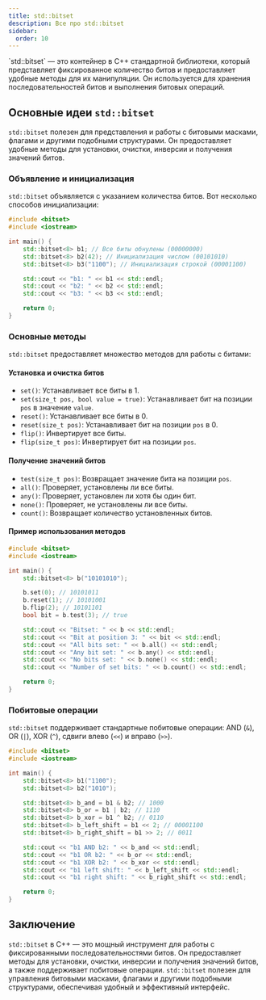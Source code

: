 ```yaml
---
title: std::bitset
description: Все про std::bitset
sidebar:
  order: 10
---
```



<Aside>
`std::bitset` — это контейнер в C++ стандартной библиотеки, который представляет фиксированное количество битов и предоставляет удобные методы для их манипуляции. Он используется для хранения последовательностей битов и выполнения битовых операций.
</Aside>

## Основные идеи `std::bitset`

`std::bitset` полезен для представления и работы с битовыми масками, флагами и другими подобными структурами. Он предоставляет удобные методы для установки, очистки, инверсии и получения значений битов.

### Объявление и инициализация

`std::bitset` объявляется с указанием количества битов. Вот несколько способов инициализации:

```cpp
#include <bitset>
#include <iostream>

int main() {
    std::bitset<8> b1; // Все биты обнулены (00000000)
    std::bitset<8> b2(42); // Инициализация числом (00101010)
    std::bitset<8> b3("1100"); // Инициализация строкой (00001100)

    std::cout << "b1: " << b1 << std::endl;
    std::cout << "b2: " << b2 << std::endl;
    std::cout << "b3: " << b3 << std::endl;

    return 0;
}
```

### Основные методы

`std::bitset` предоставляет множество методов для работы с битами:

#### Установка и очистка битов

- `set()`: Устанавливает все биты в 1.
- `set(size_t pos, bool value = true)`: Устанавливает бит на позиции `pos` в значение `value`.
- `reset()`: Устанавливает все биты в 0.
- `reset(size_t pos)`: Устанавливает бит на позиции `pos` в 0.
- `flip()`: Инвертирует все биты.
- `flip(size_t pos)`: Инвертирует бит на позиции `pos`.

#### Получение значений битов

- `test(size_t pos)`: Возвращает значение бита на позиции `pos`.
- `all()`: Проверяет, установлены ли все биты.
- `any()`: Проверяет, установлен ли хотя бы один бит.
- `none()`: Проверяет, не установлены ли все биты.
- `count()`: Возвращает количество установленных битов.

#### Пример использования методов

```cpp
#include <bitset>
#include <iostream>

int main() {
    std::bitset<8> b("10101010");

    b.set(0); // 10101011
    b.reset(1); // 10101001
    b.flip(2); // 10101101
    bool bit = b.test(3); // true

    std::cout << "Bitset: " << b << std::endl;
    std::cout << "Bit at position 3: " << bit << std::endl;
    std::cout << "All bits set: " << b.all() << std::endl;
    std::cout << "Any bit set: " << b.any() << std::endl;
    std::cout << "No bits set: " << b.none() << std::endl;
    std::cout << "Number of set bits: " << b.count() << std::endl;

    return 0;
}
```

### Побитовые операции

`std::bitset` поддерживает стандартные побитовые операции: AND (`&`), OR (`|`), XOR (`^`), сдвиги влево (`<<`) и вправо (`>>`).

```cpp
#include <bitset>
#include <iostream>

int main() {
    std::bitset<8> b1("1100");
    std::bitset<8> b2("1010");

    std::bitset<8> b_and = b1 & b2; // 1000
    std::bitset<8> b_or = b1 | b2; // 1110
    std::bitset<8> b_xor = b1 ^ b2; // 0110
    std::bitset<8> b_left_shift = b1 << 2; // 00001100
    std::bitset<8> b_right_shift = b1 >> 2; // 0011

    std::cout << "b1 AND b2: " << b_and << std::endl;
    std::cout << "b1 OR b2: " << b_or << std::endl;
    std::cout << "b1 XOR b2: " << b_xor << std::endl;
    std::cout << "b1 left shift: " << b_left_shift << std::endl;
    std::cout << "b1 right shift: " << b_right_shift << std::endl;

    return 0;
}
```

## Заключение

`std::bitset` в C++ — это мощный инструмент для работы с фиксированными последовательностями битов. Он предоставляет методы для установки, очистки, инверсии и получения значений битов, а также поддерживает побитовые операции. `std::bitset` полезен для управления битовыми масками, флагами и другими подобными структурами, обеспечивая удобный и эффективный интерфейс.

